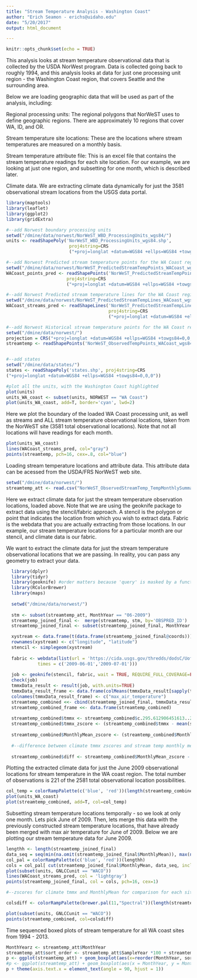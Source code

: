 ```yaml
---
title: "Stream Temperature Analysis - Washington Coast"
author: "Erich Seamon - erichs@uidaho.edu"
date: "5/20/2017"
output: html_document

---
```


<style type="text/css">

h1.title {
  font-size: 24px;
}

</style>



```r
knitr::opts_chunk$set(echo = TRUE)
```

This analysis looks at stream temperature observational data that is collected by the USDA NorWest program.  Data is collected going back to roughly 1994, and this analysis looks at data for just one processing unit region - the Washington Coast region, that covers Seattle and the surrounding area.

Below we are loading geographic data that will be used as part of the analysis, including:

Regional processing units:  The regional polygons that NorWeST uses to define geographic regions.  There are approximately 10 regions that cover WA, ID, and OR.

Stream temperature site locations:  These are the locations where stream temperatures are measured on a monthly basis.  

Stream temperature attribute file:  This is an excel file that contains the stream temperature readings for each site location.  For our example, we are looking at just one region, and subsetting for one month, which is described later.

Climate data.  We are extracting climate data dynamically for just the 3581 observational stream locations from the USGS data portal.

```r

library(maptools)
library(leaflet)
library(ggplot2)
library(gridExtra)

#--add Norwest boundary processing units
setwd("/dmine/data/norwest/NorWeST_WBD_ProcessingUnits_wgs84/")
units <- readShapePoly('NorWeST_WBD_ProcessingUnits_wgs84.shp', 
                        proj4string=CRS
                        ("+proj=longlat +datum=WGS84 +ellps=WGS84 +towgs84=0,0,0"))

#--add Norwest Predicted stream temperature points for the WA Coast region
setwd("/dmine/data/norwest/NorWeST_PredictedStreamTempPoints_WACoast_wgs84/")
WACoast_points_pred <- readShapePoints('NorWeST_PredictedStreamTempPoints_WACoast_wgs84.shp', 
                       proj4string=CRS
                       ("+proj=longlat +datum=WGS84 +ellps=WGS84 +towgs84=0,0,0"))

#--add Norwest Predicted stream temperature lines for the WA Coast region
setwd("/dmine/data/norwest/NorWeST_PredictedStreamTempLines_WACoast_wgs84/")
WACoast_streams_pred <- readShapeLines('NorWeST_PredictedStreamTempLines_WACoast_wgs84.shp', 
                                       proj4string=CRS
                                       ("+proj=longlat +datum=WGS84 +ellps=WGS84 +towgs84=0,0,0"))

#--add Norwest Historical stream temperature points for the WA Coast region
setwd("/dmine/data/norwest/")
projection = CRS("+proj=longlat +datum=WGS84 +ellps=WGS84 +towgs84=0,0,0")
streamtemp <- readShapePoints('NorWeST_ObservedTempPoints_WACoast_wgs84/NorWeST_ObservedTempPoints_WACoast_wgs84.shp', proj4string = projection)


#--add states
setwd("/dmine/data/states/")
states <- readShapePoly('states.shp', proj4string=CRS
("+proj=longlat +datum=WGS84 +ellps=WGS84 +towgs84=0,0,0"))

#plot all the units, with the Washington Coast highlighted
plot(units)
units_WA_coast <- subset(units, NORWEST == "WA Coast")
plot(units_WA_coast, add=T, border='cyan', lwd=2)

```

Here we plot the boundary of the loaded WA Coast processing unit, as well as streams and ALL stream temperature observational locations, taken from the NorWeST site (3581 total observational locations).  Note that not all locations will have readings for each month.

```r

plot(units_WA_coast)
lines(WACoast_streams_pred, col="gray")
points(streamtemp, pch=16, cex=.8, col="blue")

```

Loading stream temperature locations and attribute data.  This attribute data can be acessed from the USDA/FRS NorWeST web site.

```r

setwd("/dmine/data/norwest/")
streamtemp_att <- read.csv("NorWeST_ObservedStreamTemp_TempMonthlySummaries_WashingtonCoast_AllDays.csv")

```


Here we extract climate data for just the stream temperature observation locations, loaded above.  Note that we are using the geoknife package to extract data using the stencil/fabric approach.  A stencil is the polygon or point that indicates the location from which you wish to extract data.  Fabric is the webdata that you are actually extracting from those locations.  In our example, our stream temperature locations for a particular month are our stencil, and climate data is our fabric.

We want to extract the climate data for just the stream temperature observational locations that we are passing. In reality, you can pass any geometry to extract your data.


```r

  library(dplyr)
  library(tidyr)
  library(geoknife) #order matters because 'query' is masked by a function in dplyr
  library(RColorBrewer)
  library(maps) 
  
  setwd("/dmine/data/norwest/")
  
  stm <- subset(streamtemp_att, MonthYear == "06-2009")
  streamtemp_joined_final <-  merge(streamtemp, stm, by='OBSPRED_ID')
  streamtemp_joined_final <- subset(streamtemp_joined_final, MonthYear == "06-2009")

  xystream <- data.frame(t(data.frame(streamtemp_joined_final@coords)))
  rownames(xystream) <- c("longitude", "latitude")
  stencil <- simplegeom(xystream)
             
  fabric <- webdata(list(url = 'https://cida.usgs.gov/thredds/dodsC/UofIMETDATA', variables = "max_air_temperature", 
            times = c('2009-06-01','2009-07-01')))
  
  job <- geoknife(stencil, fabric, wait = TRUE, REQUIRE_FULL_COVERAGE=FALSE)
  check(job)
  tmmxData_result <- result(job, with.units=TRUE)
  tmmxData_result_frame <- data.frame(colMeans(tmmxData_result[sapply(tmmxData_result, is.numeric)]))
  colnames(tmmxData_result_frame) <- c("max_air_temperature")
  streamtemp_combined <<- cbind(streamtemp_joined_final, tmmxData_result_frame$max_air_temperature)
  streamtemp_combined_frame <<- data.frame(streamtemp_combined)
  
  streamtemp_combined$tmmx <- streamtemp_combined$c.295.612906451613..295.612906451613..295.76129483871..295.76129483871..
  streamtemp_combined$tmmx_zscore <- (streamtemp_combined$tmmx - mean(streamtemp_combined$tmmx)) /   sd(streamtemp_combined$tmmx)
  
  streamtemp_combined$MonthlyMean_zscore <- (streamtemp_combined$MonthlyMean -   mean(streamtemp_combined$MonthlyMean)) / sd(streamtemp_combined$MonthlyMean)
  
  #--difference between climate tmmx zscores and stream temp monthly mean zscore for each location, June 2009
  
  streamtemp_combined$diff <- streamtemp_combined$MonthlyMean_zscore - streamtemp_combined$tmmx_zscore

```

Plotting the extracted climate data for just the June 2009 observational locations for stream temperature in the WA coast region.  The total number of observations is 221 of the 2581 total observational location possibilities.

```r

col_temp = colorRampPalette(c('blue', 'red'))(length(streamtemp_combined))
plot(units_WA_coast)
plot(streamtemp_combined, add=T, col=col_temp)

```


Subsetting stream temperature locations temporally - so we look at only one month.  Lets pick June of 2009.  Then, lets merge this data with the previously constructed stream temperature locations, that have already been merged with max air temperature for June of 2009.  Below we are plotting our stream temperature data for June 2009.  
  
```r

lengthh <- length(streamtemp_joined_final)
data_seq = seq(min(na.omit(streamtemp_joined_final$MonthlyMean)), max(na.omit(streamtemp_joined_final$MonthlyMean)), length=length(streamtemp_joined_final))
col_pal = colorRampPalette(c('blue', 'red'))(lengthh)
cols = col_pal[ cut(streamtemp_joined_final$MonthlyMean, data_seq, include.lowest=T) ]
plot(subset(units, GNLCCunit == "WACO"))
lines(WACoast_streams_pred, col = 'lightgray')
points(streamtemp_joined_final, col = cols, pch=16, cex=1)
```

``` r

#--zscores for climate tmmx and MonthlyMean for comparison for each site.  

colsdiff <- colorRampPalette(brewer.pal(11,"Spectral"))(length(streamtemp_combined))

plot(subset(units, GNLCCunit == "WACO"))
points(streamtemp_combined, col=colsdiff)
```


Time sequenced boxed plots of stream temperature for all WA coast sites from 1994 - 2013.

```r

MonthYearz <- streamtemp_att$MonthYear
streamtemp_att$sort_order <- streamtemp_att$SampleYear *100 + streamtemp_att$SampleMonth
p <- ggplot(streamtemp_att) + geom_boxplot(aes(x=reorder(MonthYear, sort_order), y=MonthlyMean))
#p <- ggplot(streamtemp_att) + geom_boxplot(aes(x = MonthYear, y = MonthlyMean, group = MonthYear, las=3))
p + theme(axis.text.x = element_text(angle = 90, hjust = 1))

```



